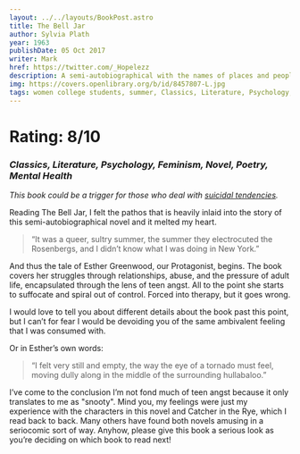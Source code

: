 ```yaml
---
layout: ../../layouts/BookPost.astro
title: The Bell Jar
author: Sylvia Plath
year: 1963
publishDate: 05 Oct 2017
writer: Mark
href: https://twitter.com/_Hopelezz
description: A semi-autobiographical with the names of places and people changed. The book is 
img: https://covers.openlibrary.org/b/id/8457807-L.jpg
tags: women college students, summer, Classics, Literature, Psychology, Feminism, Novel, Poetry, Mental Health, American, Adult, Fiction, Mental Depression, Suicidal behavior, Mentally ill, Psychiatric hospital patients, Mental illness, Women authors, Treatment, Women periodical editors, College students, Suicide, Psychological fiction, Autobiographical fiction, Roman à clef, open_syllabus_project, Women psychotherapy patients, Fiction, psychological, American fiction (fictional works by one author), Young women, fiction, Students, fiction, Children's fiction, Depression, mental, fiction, Fiction, biographical, Fiction, General, New york (n.y.), fiction, Large type books, American literature
---
```


# Rating: 8/10
### _Classics, Literature, Psychology, Feminism, Novel, Poetry, Mental Health_

_This book could be a trigger for those who deal with <u>suicidal tendencies</u>._

Reading The Bell Jar, I felt the pathos that is heavily inlaid into the story of this semi-autobiographical novel and it melted my heart.

>“It was a queer, sultry summer, the summer they electrocuted the Rosenbergs, and I didn’t know what I was doing in New York.”

And thus the tale of Esther Greenwood, our Protagonist, begins. The book covers her struggles through relationships, abuse, and the pressure of adult life, encapsulated through the lens of teen angst. All to the point she starts to suffocate and spiral out of control. Forced into therapy, but it goes wrong. 

I would love to tell you about different details about the book past this point, but I can’t for fear I would be devoiding you of the same ambivalent feeling that I was consumed with.

Or in Esther’s own words:
>“I felt very still and empty, the way the eye of a tornado must feel, moving dully along in the middle of the surrounding hullabaloo.”

I’ve come to the conclusion I’m not fond much of teen angst because it only translates to me as "snooty". Mind you, my feelings were just my experience with the characters in this novel and Catcher in the Rye, which I read back to back. Many others have found both novels amusing in a seriocomic sort of way. Anyhow, please give this book a serious look as you’re deciding on which book to read next!
